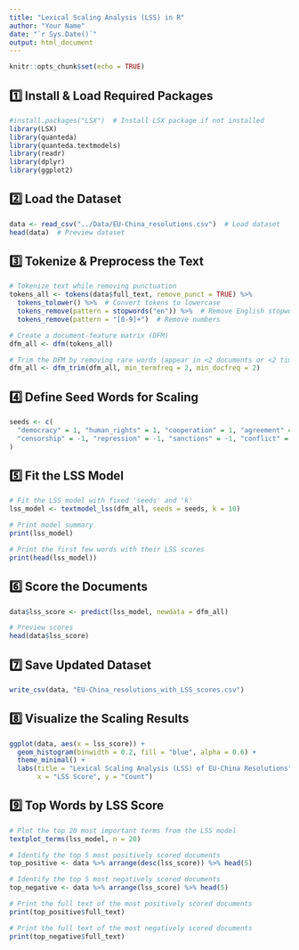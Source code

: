 ```yaml
---
title: "Lexical Scaling Analysis (LSS) in R"
author: "Your Name"
date: "`r Sys.Date()`"
output: html_document
---
```


```r
knitr::opts_chunk$set(echo = TRUE)
```

## 1️⃣ Install & Load Required Packages

```r
#install.packages("LSX")  # Install LSX package if not installed
library(LSX)
library(quanteda)
library(quanteda.textmodels)
library(readr)
library(dplyr)
library(ggplot2)
```

## 2️⃣ Load the Dataset

```r
data <- read_csv("../Data/EU-China_resolutions.csv")  # Load dataset
head(data)  # Preview dataset
```

## 3️⃣ Tokenize & Preprocess the Text

```r
# Tokenize text while removing punctuation
tokens_all <- tokens(data$full_text, remove_punct = TRUE) %>%
  tokens_tolower() %>%  # Convert tokens to lowercase
  tokens_remove(pattern = stopwords("en")) %>%  # Remove English stopwords
  tokens_remove(pattern = "[0-9]+")  # Remove numbers

# Create a document-feature matrix (DFM)
dfm_all <- dfm(tokens_all)  

# Trim the DFM by removing rare words (appear in <2 documents or <2 times)
dfm_all <- dfm_trim(dfm_all, min_termfreq = 2, min_docfreq = 2)  
```

## 4️⃣ Define Seed Words for Scaling

```r
seeds <- c(
  "democracy" = 1, "human_rights" = 1, "cooperation" = 1, "agreement" = 1, "alliance" = 1,
  "censorship" = -1, "repression" = -1, "sanctions" = -1, "conflict" = -1, "violation" = -1
)
```

## 5️⃣ Fit the LSS Model

```r
# Fit the LSS model with fixed 'seeds' and 'k'
lss_model <- textmodel_lss(dfm_all, seeds = seeds, k = 10)

# Print model summary
print(lss_model)

# Print the first few words with their LSS scores
print(head(lss_model))
```

## 6️⃣ Score the Documents

```r
data$lss_score <- predict(lss_model, newdata = dfm_all)

# Preview scores
head(data$lss_score)
```

## 7️⃣ Save Updated Dataset

```r
write_csv(data, "EU-China_resolutions_with_LSS_scores.csv")
```

## 8️⃣ Visualize the Scaling Results

```r
ggplot(data, aes(x = lss_score)) +
  geom_histogram(binwidth = 0.2, fill = "blue", alpha = 0.6) +
  theme_minimal() +
  labs(title = "Lexical Scaling Analysis (LSS) of EU-China Resolutions",
       x = "LSS Score", y = "Count")
```

## 9️⃣ Top Words by LSS Score

```r
# Plot the top 20 most important terms from the LSS model
textplot_terms(lss_model, n = 20)  

# Identify the top 5 most positively scored documents
top_positive <- data %>% arrange(desc(lss_score)) %>% head(5)

# Identify the top 5 most negatively scored documents
top_negative <- data %>% arrange(lss_score) %>% head(5)

# Print the full text of the most positively scored documents
print(top_positive$full_text)  

# Print the full text of the most negatively scored documents
print(top_negative$full_text)  
```